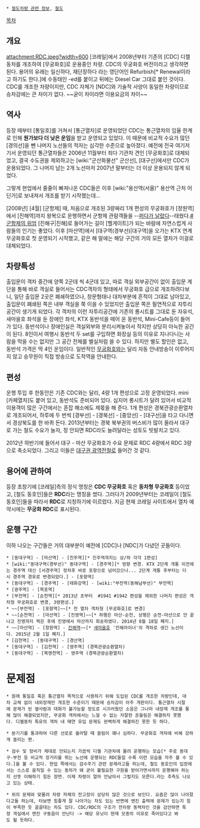  * [[철도차량 관련 정보]], [[철도]]

[[목차]]

== 개요 ==
attachment:RDC.jpeg?width=600
[코레일]에서 2008년부터 기존의 [CDC] 디젤 동차를 개조하여 [무궁화호]로 운용중인 차량. CDC의 무궁화호 버전이라고 생각하면 된다. 용어의 유래는 일신하다, 재단장하다 라는 영단어인 Refurbish[* Renewal이라고 하기도 한다.]에 수동태인 -ed를 붙이고 뒤에는 Diesel Car 그대로 붙인 것이다. CDC를 개조한 차량이지만, CDC 자체가 [NDC]와 기술적 사양이 동일한 차량이므로 승차감에는 큰 차이가 없다. ~~굳이 차이라면 이용요금의 차이~~

== 역사 ==
등장 때부터 [통일호]를 거쳐서 [통근열차]로 운영되었던 CDC는 통근열차의 임율 한계로 인해 '''원가보다 더 낮은 운임'''을 받고 운영되고 있었다. 이 때문에 비교적 수요가 많던 [경의선]을 뺀 나머지 노선들의 적자는 심각한 수준으로 높아졌다. 예전에 전국 여기저기서 운영되던 통근열차들은 2006년 11월부터 죄다 기관차 견인 [무궁화호]로 대체되었고, 결국 수도권을 제외하고는 [wiki:"군산화물선" 군산선], [대구선]에서만 CDC가 운용되었다. 그 나머지 남는 2개 노선마저 2007년 말부터는 더 이상 운용되지 않게 되었다.

그렇게 현업에서 줄줄이 빠져나온 CDC들은 이후 [wiki:"용산역(서울)" 용산역 근처 어딘가]로 보내져서 개조를 받기 시작했는데...

[2008년] [4월] [군항제] 때, 처음으로 개조된 3량짜리 1개 편성의 무궁화호가 [창원역]에서 [진해역]까지 왕복으로 운행하면서 군항제 관람객들을 --[[가축수송|퍼다가 날랐다]]--태웠다.[http://pbs.twimg.com/media/BkyKJX8CAAAwioe.jpg #군항제의 위엄] [진해구|진해]로 들어가는 길이 [헬게이트]가 되는 바람에 자연스럽게 사람들의 인기는 좋았다. 이후 [마산역]에서 [대구역(경부선)|대구역]을 오가는 KTX 연계 무궁화호로 첫 운영되기 시작했고, 같은 해 말에는 해당 구간의 거의 모든 열차가 이걸로 대체되었다.

== 차량특성 ==
출입문이 객차 중간에 양쪽 2군데 씩 4군데 있고, 따로 객실 외부공간이 없이 출입문 계단을 통해 바로 객실로 들어서는 CDC객차의 형태에서 무궁화호 급으로 개조하려다보니, 일단 출입문 2곳은 폐쇄하였으나, 창문형태나 대차부분에 흔적이 그대로 남아있고, 출입문이 폐쇄된 쪽은 내부 객실을 쭉 이을 수 있었지만 출입문 쪽은 필연적으로 자투리 공간이 생기게 되었다. 각 객차의 이런 자투리공간에 기존의 롱시트를 그대로 둔 자유석, 새마을호 좌석을 둔 장애인 좌석, KTX 동반석을 떼어 온 동반석, Mini-Cafe등이 들어가 있다. 동반석이나 장애인실은 객실외부와 분리시켜놓아서 작지만 상당히 아늑한 공간이 된다. 8인이서 여행시 동반석 두 set를 구입하면 화장실 등의 이유로 지나다니는 사람을 막을 수는 없지만 그 공간 전체를 별실처럼 쓸 수 있다. 하지만 별도 할인은 없고, 동반석 가격은 딱 4인 운임이다.
일반적인 [[무궁화호]]와는 달리 자동 안내방송이 이루어지지 않고 승무원이 직접 방송으로 도착역을 안내한다.

== 편성 ==
운행 투입 후 한동안은 기존 CDC와는 달리, 4량 1개 편성으로 고정 운영되었다. mini [카페열차]도 붙어 있고, 동반석도 준비되어 있다. 심지어 롱시트가 달려 있어서 비교적 이용객이 많은 구간에서는 혼잡 해소에도 제몫을 해 준다. 1개 편성은 경북관광순환열차로 개조되어서, 하루에 두 번씩 [경부선] - [경북선] - [중앙선] - [대구선]을 타고 다니면서 경상북도를 한 바퀴 돈다. 2013년부터는 경북 북부권의 버스비가 많이 올라서 대구로 가는 철도 수요가 늘자, 정 안되면 RDC라도 늘려달라는 성토도 빗발치고 있다.

2012년 하반기에 들어서 대구 - 마산 무궁화호가 수요 문제로 RDC 4량에서 RDC 3량으로 축소되었다. 그리고 이들은 [[대구권 광역전철]]로 들어간 것 같다.

== 용어에 관하여 ==
등장 초창기에 [코레일]측의 정식 명칭은 '''CDC 무궁화호''' 혹은 '''동차형 무궁화호''' 등이었고, [철도 동호인]들은 '''RDC'''라는 명칭을 썼다. 그러다가 2009년부터는 코레일이 [철도 동호인]들을 따라서 '''RDC'''로 지칭하기에 이르렀다. 지금 현재 코레일 사이트에서 열차 예약시에는 '''무궁화 RDC'''로 표시된다.

== 운행 구간 ==
이하 나오는 구간들은 거의 대부분이 예전에 [CDC]나 [NDC]가 다녔던 곳들이다.
 * [동대구역] - [마산역] - [진주역][* 진주역까지는 상/하 각각 1편성]
 * [wiki:"동대구역(경부선)" 동대구역] - [경주역][* 방향 변경. KTX 2단계 개통 이전에는 경주역 대신 [서경주역] 정차후 바로 포항으로 넘어갔으나... 2단계 개통 후부터는 다시 경주역 경유로 변경되었다.] - [포항역]
 * [동대구역] - [경주역] - [태화강역] - [wiki:"부전역(동해남부선)" 부전역]
 * [광주역] - [목포역]
 * [부전역] - [순천역][* 2013년 초부터  #1941 #1942 편성을 제외한 나머지 편성은 객차형 무궁화호로 변경, 3량편성.]
 * ~~[부전역] - [포항역]~~[* 전 열차 객차형 [무궁화호]로 변경]
 * ~~[순천역] - [마산역] - [진영역]~~[* 하행은 마산-순천, 상행은 순천-마산으로 안 끝나고 진영까지 찍은 후에 진영에서 마산까지 회송하였다. 2014년 8월 18일 폐지.]
 * ~~[마산역] - [창원역] - [[진해역]]~~[* [[새마을호]] '진해라이너'의 격하로 생긴 노선이다. 2015년 2월 1일 폐지.]
 * [김천역] - [동대구역] - [경산역]
 * [동대구역] - [김천역] - [영주역] (경북관광순환열차)
 * [동대구역] - [북영천역] - 영주역 (경북관광순환열차)

= 문제점 =
 * 원래 통일호 혹은 통근열차 목적으로 사용하기 위해 도입된 CDC를 개조한 차량인데, 대차 교체 없이 내외장재만 개조한 수준이기 때문에 승차감이 아주 개판이다. 통근열차 시절에 문제가 된 옆사람과 대화가 불가능할 정도로 시끄러웠던 소음은 그나마 내장재 개조를 통해 많이 해결되었지만, 무궁화 객차에서는 느낄 수 없는 자잘한 흔들림은 해결하지 못했다. 디젤동차 특유의 객차 내 매연 유입 문제도 완벽하게 해결하진 못한 듯 하다.

 * 분기기를 통과하여 다른 선로로 올라탈 때 쏠림이 꽤나 심하다. 무궁화호 객차에 비해 강하게 쏠리는 편.

 * 검수 및 정비가 제대로 안되는지 가끔씩 디젤 기관차에 물려 운행하는 모습[* 주로 동대구-부전 등 비교적 장거리를 뛰는 노선에 운행되는 RDC들일 수록 이런 모습을 자주 볼 수 있다.]을 볼 수 있다. 현업 쪽에서는 검수주기 관련 문제라고들 하는데, 철도 동호인의 입장에서는 스스로 움직일 수 있는 동차가 왜 굳이 불필요한 구원을 받아가면서까지 운행해야 하는지 선뜻 이해하기 힘든 장면. 이제 차령이 얼마 안남아서 그럴지도 모른다.라는 추측도 나오고 있는 상태.

 * 위의 문제와 맞물려 차량 자체의 잔고장이 상당히 많은 것으로 보인다. 요즘은 많이 나아졌다고들 하는데, 타보면 힘좋게 잘 나아가는 차도 있는 반면에 엔진 출력에 문제가 있는지 힘이 부족한 듯 골골대는 차도 있다. CDC/RDC의 구조가 전차량 동력차인 것을 감안하면 특정 객실에서 엔진 구동음이 안난다 -> 해당 유닛이 현재 모종의 이유로 죽어있다고 봐도 될 듯하다.
